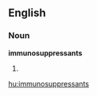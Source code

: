 ==English==

===Noun===
'''immunosuppressants'''

# {{plural of|[[immunosuppressant]]}}

[[hu:immunosuppressants]]